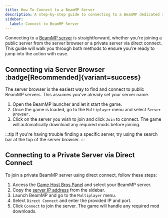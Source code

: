```yaml
---
title: How To Connect to a BeamMP Server
description: A step-by-step guide to connecting to a BeamMP dedicated server, whether through the server browser or using direct connect for private servers.
sidebar:
  label: Connect to BeamMP Server
---
```


Connecting to a [BeamMP server](https://www.gamehostbros.com/beammp-server-hosting/) is straightforward, whether you're joining a public server from the server browser or a private server via direct connect. This guide will walk you through both methods to ensure you're ready to jump into the action with ease.

## Connecting via Server Browser :badge[Recommended]{variant=success}
The server browser is the easiest way to find and connect to public BeamMP servers. This assumes you've already set your server name.
<Steps>
1. Open the BeamMP launcher and let it start the game.
2. Once the game is loaded, go to the `Multiplayer` menu and select `Server Browser.`
3. Click on the server you wish to join and click `Join` to connect. The game will automatically download any required mods before joining.
</Steps>
:::tip
If you're having trouble finding a specific server, try using the search bar at the top of the server browser.
:::

## Connecting to a Private Server via Direct Connect
To join a private BeamMP server using direct connect, follow these steps:
<Steps>
1. Access the [Game Host Bros Panel](https://panel.gamehostbros.com/) and select your BeamMP server.
2. Copy the [server IP address](https://www.youtube.com/watch?v=Ap7DtDF-wYg) from the sidebar.
3. Launch BeamMP and go to the `Multiplayer` menu.
3. Select `Direct Connect` and enter the provided IP and port.
4. Click `Connect` to join the server. The game will handle any required mod downloads.
</Steps>
